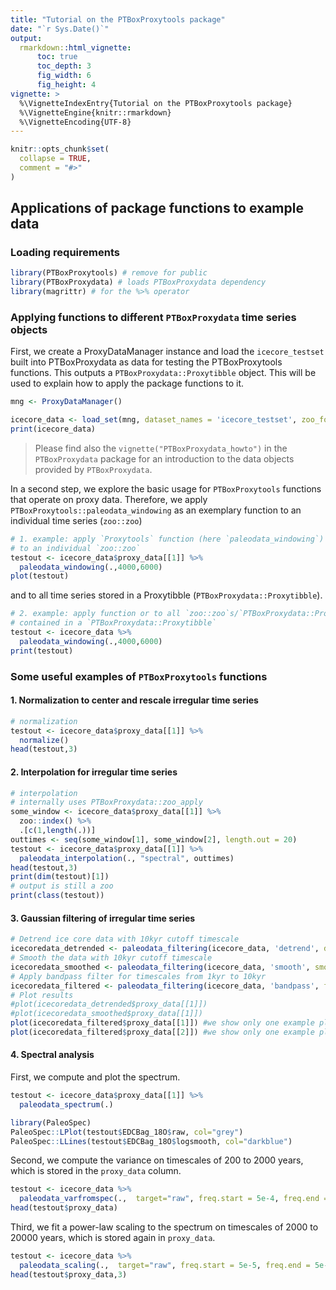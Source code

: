 ```yaml
---
title: "Tutorial on the PTBoxProxytools package"
date: "`r Sys.Date()`"
output: 
  rmarkdown::html_vignette:
      toc: true
      toc_depth: 3
      fig_width: 6 
      fig_height: 4 
vignette: >
  %\VignetteIndexEntry{Tutorial on the PTBoxProxytools package}
  %\VignetteEngine{knitr::rmarkdown}
  %\VignetteEncoding{UTF-8}
---
```


```r
knitr::opts_chunk$set(
  collapse = TRUE,
  comment = "#>"
)
```

## Applications of package functions to example data

### Loading requirements

```r
library(PTBoxProxytools) # remove for public
library(PTBoxProxydata) # loads PTBoxProxydata dependency
library(magrittr) # for the %>% operator
```


### Applying functions to different `PTBoxProxydata` time series objects

First, we create a ProxyDataManager instance and load the `icecore_testset` built into PTBoxProxydata as data for testing the PTBoxProxytools functions. This outputs a `PTBoxProxydata::Proxytibble` object. This will be used to explain how to apply the package functions to it.

```r
mng <- ProxyDataManager()

icecore_data <- load_set(mng, dataset_names = 'icecore_testset', zoo_format = 'zoo') %>% clean_timeseries(.)
print(icecore_data)
```

> Please find also the `vignette("PTBoxProxydata_howto")` in the `PTBoxProxydata` package for an introduction to the data objects provided by `PTBoxProxydata`. 

In a second step, we explore the basic usage for `PTBoxProxytools` functions that operate on proxy data. Therefore, we apply `PTBoxProxytools::paleodata_windowing` as an exemplary function to an individual time series (`zoo::zoo`) 
```r
# 1. example: apply `Proxytools` function (here `paleodata_windowing`)
# to an individual `zoo::zoo`
testout <- icecore_data$proxy_data[[1]] %>% 
  paleodata_windowing(.,4000,6000)
plot(testout)
```

and to all time series stored in a Proxytibble (`PTBoxProxydata::Proxytibble`).
```r
# 2. example: apply function or to all `zoo::zoo`s/`PTBoxProxydata::Proxyzoo`s
# contained in a `PTBoxProxydata::Proxytibble`
testout <- icecore_data %>% 
  paleodata_windowing(.,4000,6000)
print(testout)
```

### Some useful examples of `PTBoxProxytools` functions

#### 1. Normalization to center and rescale irregular time series 
```r
# normalization
testout <- icecore_data$proxy_data[[1]] %>% 
  normalize()
head(testout,3)
```

#### 2. Interpolation for irregular time series
```r
# interpolation
# internally uses PTBoxProxydata::zoo_apply
some_window <- icecore_data$proxy_data[[1]] %>% 
  zoo::index() %>%
  .[c(1,length(.))]
outtimes <- seq(some_window[1], some_window[2], length.out = 20)
testout <- icecore_data$proxy_data[[1]] %>% 
  paleodata_interpolation(., "spectral", outtimes)
head(testout,3)
print(dim(testout)[1])
# output is still a zoo
print(class(testout))
```
#### 3. Gaussian filtering of irregular time series
```r
# Detrend ice core data with 10kyr cutoff timescale
icecoredata_detrended <- paleodata_filtering(icecore_data, 'detrend', detr_scale=10000)
# Smooth the data with 10kyr cutoff timescale
icecoredata_smoothed <- paleodata_filtering(icecore_data, 'smooth', smooth_scale=10000)
# Apply bandpass filter for timescales from 1kyr to 10kyr
icecoredata_filtered <- paleodata_filtering(icecore_data, 'bandpass', filter_scales=data.frame(lower=1000,upper=10000))
# Plot results
#plot(icecoredata_detrended$proxy_data[[1]])
#plot(icecoredata_smoothed$proxy_data[[1]])
plot(icecoredata_filtered$proxy_data[[1]]) #we show only one example plot
plot(icecoredata_filtered$proxy_data[[2]]) #we show only one example plot
```


#### 4. Spectral analysis
First, we compute and plot the spectrum. 
```r
testout <- icecore_data$proxy_data[[1]] %>%
  paleodata_spectrum(.)

library(PaleoSpec)
PaleoSpec::LPlot(testout$EDCBag_18O$raw, col="grey")
PaleoSpec::LLines(testout$EDCBag_18O$logsmooth, col="darkblue")
```

Second, we compute the variance on timescales of 200 to 2000 years, which is stored in the `proxy_data` column. 
```r
testout <- icecore_data %>%
  paleodata_varfromspec(.,  target="raw", freq.start = 5e-4, freq.end = 5e-3)
head(testout$proxy_data)
```

Third, we fit a power-law scaling to the spectrum on timescales of 2000 to 20000 years, which is stored again in `proxy_data`.
```r
testout <- icecore_data %>%
  paleodata_scaling(.,  target="raw", freq.start = 5e-5, freq.end = 5e-4)
head(testout$proxy_data,3)
```

